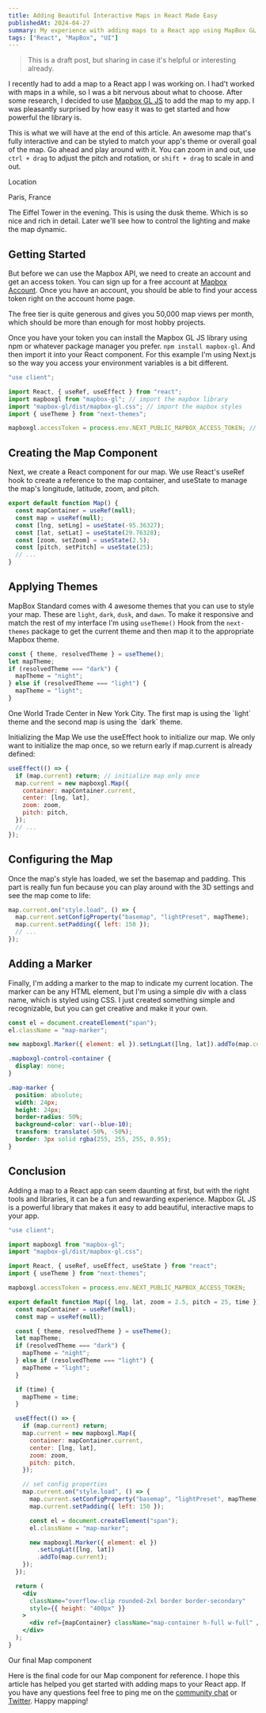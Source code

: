 ```yaml
---
title: Adding Beautiful Interactive Maps in React Made Easy
publishedAt: 2024-04-27
summary: My experience with adding maps to a React app using MapBox GL JS
tags: ["React", "MapBox", "UI"]
---
```


<SeriesCollapsible />

<blockquote className="text-secondary font-sans">This is a draft post, but sharing in case it's helpful or interesting already.</blockquote>

I recently had to add a map to a React app I was working on. I had't worked with maps in a while, so I was a bit nervous about what to choose. After some research, I decided to use [Mapbox GL JS](https://docs.mapbox.com/mapbox-gl-js/api/) to add the map to my app. I was pleasantly surprised by how easy it was to get started and how powerful the library is.

This is what we will have at the end of this article. An awesome map that's fully interactive and can be styled to match your app's theme or overall goal of the map. Go ahead and play around with it. You can zoom in and out, use `ctrl + drag` to adjust the pitch and rotation, or `shift + drag` to scale in and out.

<div className="h-6" />
<div
  className="relative overflow-clip rounded-2xl border border-secondary bg-secondary"
  style={{ height: "400px" }}
>
  <Map lng={2.2945} lat={48.8584} zoom={15.25} pitch={30} time={"dusk"} />
  <div className="absolute bottom-4 left-4 flex flex flex-col rounded-lg bg-neutral-100/75 px-4 py-2 leading-none backdrop-blur dark:bg-neutral-900/75 md:bottom-6 md:left-6">
    <p className="m-0 text-sm font-medium text-secondary">Location</p>
    <p className="m-0 text-lg font-semibold text-primary">Paris, France</p>
  </div>
</div>

<figcaption>
  The Eiffel Tower in the evening. This is using the dusk theme. Which is so
  nice and rich in detail. Later we'll see how to control the lighting and make
  the map dynamic.
</figcaption>

## Getting Started

But before we can use the Mapbox API, we need to create an account and get an access token. You can sign up for a free account at [Mapbox Account](https://account.mapbox.com/). Once you have an account, you should be able to find your access token right on the account home page.

The free tier is quite generous and gives you 50,000 map views per month, which should be more than enough for most hobby projects.

Once you have your token you can install the Mapbox GL JS library using npm or whatever package manager you prefer. `npm install mapbox-gl`. And then import it into your React component. For this example I'm using Next.js so the way you access your environment variables is a bit different.

```jsx {8} showLineNumbers
"use client";

import React, { useRef, useEffect } from "react";
import mapboxgl from "mapbox-gl"; // import the mapbox library
import "mapbox-gl/dist/mapbox-gl.css"; // import the mapbox styles
import { useTheme } from "next-themes";

mapboxgl.accessToken = process.env.NEXT_PUBLIC_MAPBOX_ACCESS_TOKEN; // set the access token
```

## Creating the Map Component

Next, we create a React component for our map. We use React's useRef hook to create a reference to the map container, and useState to manage the map's longitude, latitude, zoom, and pitch.

```jsx showLineNumbers
export default function Map() {
  const mapContainer = useRef(null);
  const map = useRef(null);
  const [lng, setLng] = useState(-95.36327);
  const [lat, setLat] = useState(29.76328);
  const [zoom, setZoom] = useState(2.5);
  const [pitch, setPitch] = useState(25);
  // ...
}
```

## Applying Themes

MapBox Standard comes with 4 awesome themes that you can use to style your map. These are `light`, `dark`, `dusk`, and `dawn`. To make it responsive and match the rest of my interface I'm using `useTheme()` Hook from the `next-themes` package to get the current theme and then map it to the appropriate Mapbox theme.

```jsx showLineNumbers
const { theme, resolvedTheme } = useTheme();
let mapTheme;
if (resolvedTheme === "dark") {
  mapTheme = "night";
} else if (resolvedTheme === "light") {
  mapTheme = "light";
}
```

<div className="h-6" />
<div className="grid grid-cols-2 gap-4">
  <div
    className="relative w-full overflow-clip rounded-2xl border border-secondary bg-secondary p-12"
    style={{ height: "400px" }}
  >
    <Map lng={-74.0134} lat={40.7137} zoom={15.2} pitch={30} time={"light"} />
  </div>
  <div
    className="relative w-full overflow-clip rounded-2xl border border-secondary bg-secondary p-12"
    style={{ height: "400px" }}
  >
    <Map lng={-74.0134} lat={40.7137} zoom={15.2} pitch={30} time={"night"} />
  </div>
</div>

<figcaption>
  One World Trade Center in New York City. The first map is using the `light`
  theme and the second map is using the `dark` theme.
</figcaption>

Initializing the Map
We use the useEffect hook to initialize our map. We only want to initialize the map once, so we return early if map.current is already defined:

```jsx showLineNumbers
useEffect(() => {
  if (map.current) return; // initialize map only once
  map.current = new mapboxgl.Map({
    container: mapContainer.current,
    center: [lng, lat],
    zoom: zoom,
    pitch: pitch,
  });
  // ...
});
```

## Configuring the Map

Once the map's style has loaded, we set the basemap and padding. This part is really fun fun because you can play around with the 3D settings and see the map come to life:

```jsx showLineNumbers
map.current.on("style.load", () => {
  map.current.setConfigProperty("basemap", "lightPreset", mapTheme);
  map.current.setPadding({ left: 150 });
  // ...
});
```

## Adding a Marker

Finally, I'm adding a marker to the map to indicate my current location. The marker can be any HTML element, but I'm using a simple div with a class name, which is styled using CSS. I just created something simple and recognizable, but you can get creative and make it your own.

```jsx
const el = document.createElement("span");
el.className = "map-marker";

new mapboxgl.Marker({ element: el }).setLngLat([lng, lat]).addTo(map.current);
```

```css showLineNumbers
.mapboxgl-control-container {
  display: none;
}

.map-marker {
  position: absolute;
  width: 24px;
  height: 24px;
  border-radius: 50%;
  background-color: var(--blue-10);
  transform: translate(-50%, -50%);
  border: 3px solid rgba(255, 255, 255, 0.95);
}
```

<div className="flex h-32 items-center justify-center rounded bg-secondary p-4">
  <span
    className="z-10 aspect-square h-8 w-8 animate-ping rounded-full border border-white bg-blue-500"
    style={{ borderWidth: "3px" }}
  ></span>
</div>

## Conclusion

Adding a map to a React app can seem daunting at first, but with the right tools and libraries, it can be a fun and rewarding experience. Mapbox GL JS is a powerful library that makes it easy to add beautiful, interactive maps to your app.

```jsx showLineNumbers
"use client";

import mapboxgl from "mapbox-gl";
import "mapbox-gl/dist/mapbox-gl.css";

import React, { useRef, useEffect, useState } from "react";
import { useTheme } from "next-themes";

mapboxgl.accessToken = process.env.NEXT_PUBLIC_MAPBOX_ACCESS_TOKEN;

export default function Map({ lng, lat, zoom = 2.5, pitch = 25, time }) {
  const mapContainer = useRef(null);
  const map = useRef(null);

  const { theme, resolvedTheme } = useTheme();
  let mapTheme;
  if (resolvedTheme === "dark") {
    mapTheme = "night";
  } else if (resolvedTheme === "light") {
    mapTheme = "light";
  }

  if (time) {
    mapTheme = time;
  }

  useEffect(() => {
    if (map.current) return;
    map.current = new mapboxgl.Map({
      container: mapContainer.current,
      center: [lng, lat],
      zoom: zoom,
      pitch: pitch,
    });

    // set config properties
    map.current.on("style.load", () => {
      map.current.setConfigProperty("basemap", "lightPreset", mapTheme);
      map.current.setPadding({ left: 150 });

      const el = document.createElement("span");
      el.className = "map-marker";

      new mapboxgl.Marker({ element: el })
        .setLngLat([lng, lat])
        .addTo(map.current);
    });
  });

  return (
    <div
      className="overflow-clip rounded-2xl border border-secondary"
      style={{ height: "400px" }}
    >
      <div ref={mapContainer} className="map-container h-full w-full" />
    </div>
  );
}
```

<figcaption>Our final Map component</figcaption>

Here is the final code for our Map component for reference. I hope this article has helped you get started with adding maps to your React app. If you have any questions feel free to ping me on the [community chat](/community) or [Twitter](https://twitter.com/brianruizy). Happy mapping!
